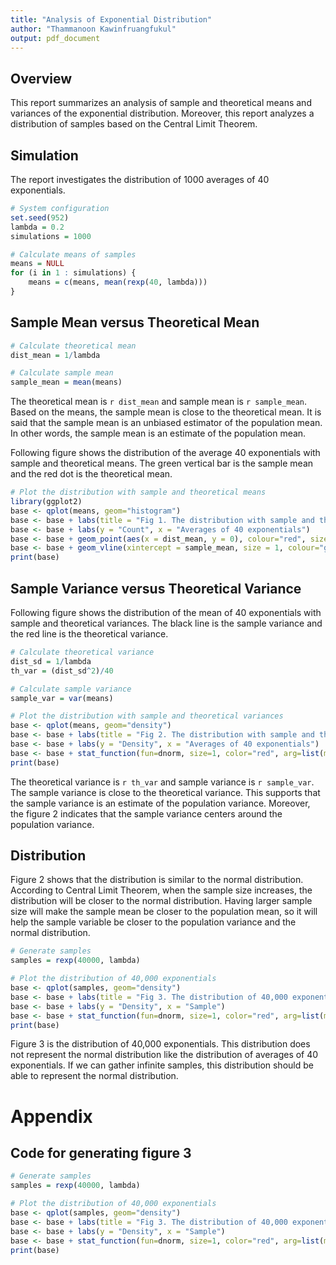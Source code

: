 ---
title: "Analysis of Exponential Distribution"
author: "Thammanoon Kawinfruangfukul"
output: pdf_document
---
## Overview
This report summarizes an analysis of sample and theoretical means and variances of the exponential distribution. Moreover, this report analyzes a distribution of samples based on the Central Limit Theorem.

## Simulation
The report investigates the distribution of 1000 averages of 40 exponentials.
```{r}
# System configuration
set.seed(952)
lambda = 0.2
simulations = 1000

# Calculate means of samples
means = NULL
for (i in 1 : simulations) {
    means = c(means, mean(rexp(40, lambda)))
}
```

## Sample Mean versus Theoretical Mean
```{r, fig.height=4, warning=FALSE}
# Calculate theoretical mean
dist_mean = 1/lambda

# Calculate sample mean
sample_mean = mean(means)
```
The theoretical mean is `r dist_mean` and sample mean is `r sample_mean`. Based on the means, the sample mean is close to the theoretical mean. It is said that the sample mean is an unbiased estimator of the population mean. In other words, the sample mean is an estimate of the population mean.

Following figure shows the distribution of the average 40 exponentials with sample and theoretical means. The green vertical bar is the sample mean and the red dot is the theoretical mean.
```{r, fig.height=4, warning=FALSE, error=FALSE}
# Plot the distribution with sample and theoretical means
library(ggplot2)
base <- qplot(means, geom="histogram")
base <- base + labs(title = "Fig 1. The distribution with sample and theoretical means")
base <- base + labs(y = "Count", x = "Averages of 40 exponentials")
base <- base + geom_point(aes(x = dist_mean, y = 0), colour="red", size = 4)
base <- base + geom_vline(xintercept = sample_mean, size = 1, colour="green")
print(base)
```

## Sample Variance versus Theoretical Variance
Following figure shows the distribution of the mean of 40 exponentials with sample and theoretical variances. The black line is the sample variance and the red line is the theoretical variance.
```{r, fig.height=3, warning=FALSE}
# Calculate theoretical variance
dist_sd = 1/lambda
th_var = (dist_sd^2)/40

# Calculate sample variance
sample_var = var(means)

# Plot the distribution with sample and theoretical variances
base <- qplot(means, geom="density")
base <- base + labs(title = "Fig 2. The distribution with sample and theoretical variances")
base <- base + labs(y = "Density", x = "Averages of 40 exponentials")
base <- base + stat_function(fun=dnorm, size=1, color="red", arg=list(mean=sample_mean, sd=sd(means)))
print(base)
```
The theoretical variance is `r th_var` and sample variance is `r sample_var`. The sample variance is close to the theoretical variance. This supports that the sample variance is an estimate of the population variance. Moreover, the figure 2 indicates that the sample variance centers around the population variance.

## Distribution
Figure 2 shows that the distribution is similar to the normal distribution. According to Central Limit Theorem, when the sample size increases, the distribution will be closer to the normal distribution. Having larger sample size will make the sample mean be closer to the population mean, so it will help the sample variable be closer to the population variance and the normal distribution.

```{r, fig.height=3, warning=FALSE, echo=FALSE}
# Generate samples
samples = rexp(40000, lambda)

# Plot the distribution of 40,000 exponentials
base <- qplot(samples, geom="density")
base <- base + labs(title = "Fig 3. The distribution of 40,000 exponentials")
base <- base + labs(y = "Density", x = "Sample")
base <- base + stat_function(fun=dnorm, size=1, color="red", arg=list(mean=mean(samples), sd=sd(samples)))
print(base)
```

Figure 3 is the distribution of 40,000 exponentials. This distribution does not represent the normal distribution like the distribution of averages of 40 exponentials. If we can gather infinite samples, this distribution should be able to represent the normal distribution.

# Appendix

## Code for generating figure 3
```{r, fig.height=3, warning=FALSE, eval=FALSE}
# Generate samples
samples = rexp(40000, lambda)

# Plot the distribution of 40,000 exponentials
base <- qplot(samples, geom="density")
base <- base + labs(title = "Fig 3. The distribution of 40,000 exponentials")
base <- base + labs(y = "Density", x = "Sample")
base <- base + stat_function(fun=dnorm, size=1, color="red", arg=list(mean=mean(samples), sd=sd(samples)))
print(base)
```
